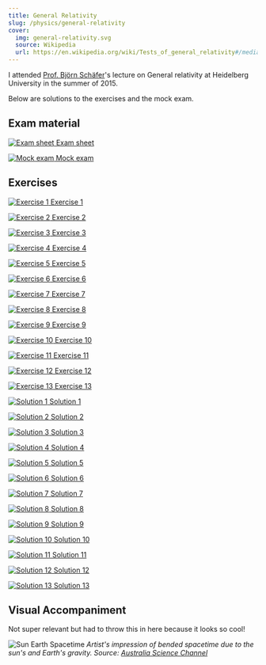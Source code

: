 ```yaml
---
title: General Relativity
slug: /physics/general-relativity
cover:
  img: general-relativity.svg
  source: Wikipedia
  url: https://en.wikipedia.org/wiki/Tests_of_general_relativity#/media/File:Spacetime_lattice_analogy.svg
---
```


I attended [Prof. Björn Schäfer](http://www.ita.uni-heidelberg.de/~spirou)'s lecture on General relativity at Heidelberg University in the summer of 2015.

Below are solutions to the exercises and the mock exam.

## Exam material

<DocsGrid>

[![Exam sheet](thumbnails/exam-sheet.png) Exam sheet](pdfs/exam-sheet.pdf)

[![Mock exam](thumbnails/mock-exam.png) Mock exam](pdfs/mock-exam.pdf)

</DocsGrid>

## Exercises

<DocsGrid>

[![Exercise 1](thumbnails/ex-01.png) Exercise 1](pdfs/ex-01.pdf)

[![Exercise 2](thumbnails/ex-02.png) Exercise 2](pdfs/ex-02.pdf)

[![Exercise 3](thumbnails/ex-03.png) Exercise 3](pdfs/ex-03.pdf)

[![Exercise 4](thumbnails/ex-04.png) Exercise 4](pdfs/ex-04.pdf)

[![Exercise 5](thumbnails/ex-05.png) Exercise 5](pdfs/ex-05.pdf)

[![Exercise 6](thumbnails/ex-06.png) Exercise 6](pdfs/ex-06.pdf)

[![Exercise 7](thumbnails/ex-07.png) Exercise 7](pdfs/ex-07.pdf)

[![Exercise 8](thumbnails/ex-08.png) Exercise 8](pdfs/ex-08.pdf)

[![Exercise 9](thumbnails/ex-09.png) Exercise 9](pdfs/ex-09.pdf)

[![Exercise 10](thumbnails/ex-10.png) Exercise 10](pdfs/ex-10.pdf)

[![Exercise 11](thumbnails/ex-11.png) Exercise 11](pdfs/ex-11.pdf)

[![Exercise 12](thumbnails/ex-12.png) Exercise 12](pdfs/ex-12.pdf)

[![Exercise 13](thumbnails/ex-13.png) Exercise 13](pdfs/ex-13.pdf)

[![Solution 1](thumbnails/sol-01.png) Solution 1](pdfs/sol-01.pdf)

[![Solution 2](thumbnails/sol-02.png) Solution 2](pdfs/sol-02.pdf)

[![Solution 3](thumbnails/sol-03.png) Solution 3](pdfs/sol-03.pdf)

[![Solution 4](thumbnails/sol-04.png) Solution 4](pdfs/sol-04.pdf)

[![Solution 5](thumbnails/sol-05.png) Solution 5](pdfs/sol-05.pdf)

[![Solution 6](thumbnails/sol-06.png) Solution 6](pdfs/sol-06.pdf)

[![Solution 7](thumbnails/sol-07.png) Solution 7](pdfs/sol-07.pdf)

[![Solution 8](thumbnails/sol-08.png) Solution 8](pdfs/sol-08.pdf)

[![Solution 9](thumbnails/sol-09.png) Solution 9](pdfs/sol-09.pdf)

[![Solution 10](thumbnails/sol-10.png) Solution 10](pdfs/sol-10.pdf)

[![Solution 11](thumbnails/sol-11.png) Solution 11](pdfs/sol-11.pdf)

[![Solution 12](thumbnails/sol-12.png) Solution 12](pdfs/sol-12.pdf)

[![Solution 13](thumbnails/sol-13.png) Solution 13](pdfs/sol-13.pdf)

</DocsGrid>

## Visual Accompaniment

Not super relevant but had to throw this in here because it looks so cool!

![Sun Earth Spacetime](sun-earth-spacetime.jpg)
_Artist's impression of bended spacetime due to the sun's and Earth's gravity. Source: [Australia Science Channel](https://australiascience.tv/why-the-general-theory-of-relativity-is-not-just-for-physicists)_
